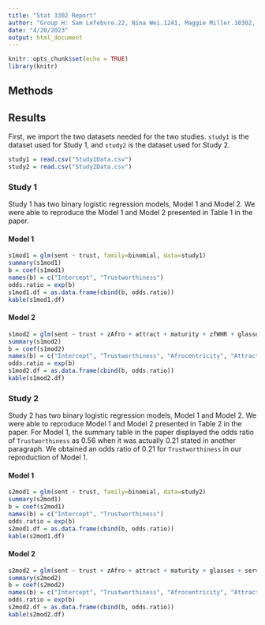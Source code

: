 ```yaml
---
title: "Stat 3302 Report"
author: "Group H: Sam Lefebvre.22, Nina Wei.1241, Maggie Miller.10302, Kevin Song.1649"
date: "4/20/2023"
output: html_document
---
```


```r
knitr::opts_chunk$set(echo = TRUE)
library(knitr)
```

## Methods



## Results

First, we import the two datasets needed for the two studies. `study1` is the dataset used for Study 1, and `study2` is the dataset used for Study 2.
```r
study1 = read.csv("Study1Data.csv")
study2 = read.csv("Study2Data.csv")
```

### Study 1

Study 1 has two binary logistic regression models, Model 1 and Model 2. We were able to reproduce the Model 1 and Model 2 presented in Table 1 in the paper.

#### Model 1
```r
s1mod1 = glm(sent ~ trust, family=binomial, data=study1)
summary(s1mod1)
b = coef(s1mod1)
names(b) = c("Intercept", "Trustworthiness")
odds.ratio = exp(b)
s1mod1.df = as.data.frame(cbind(b, odds.ratio))
kable(s1mod1.df)
```

#### Model 2
```r
s1mod2 = glm(sent ~ trust + zAfro + attract + maturity + zfWHR + glasses + tattoos, family=binomial, data=study1)
summary(s1mod2)
b = coef(s1mod2)
names(b) = c("Intercept", "Trustworthiness", "Afrocentricity", "Attractiveness", "Facial maturity", "Facial width-to-height ratio", "Presence of glasses", "Presence of tattoos")
odds.ratio = exp(b)
s1mod2.df = as.data.frame(cbind(b, odds.ratio))
kable(s1mod2.df)
```

### Study 2

Study 2 has two binary logistic regression models, Model 1 and Model 2. We were able to reproduce Model 1 and Model 2 presented in Table 2 in the paper. For Model 1, the summary table in the paper displayed the odds ratio of `Trustworthiness` as 0.56 when it was actually 0.21 stated in another paragraph. We obtained an odds ratio of 0.21 for `Trustworthiness` in our reproduction of Model 1.

#### Model 1
```r
s2mod1 = glm(sent ~ trust, family=binomial, data=study2)
summary(s2mod1)
b = coef(s2mod1)
names(b) = c("Intercept", "Trustworthiness")
odds.ratio = exp(b)
s2mod1.df = as.data.frame(cbind(b, odds.ratio))
kable(s2mod1.df)
```

#### Model 2
```r
s2mod2 = glm(sent ~ trust + zAfro + attract + maturity + glasses + served, family=binomial, data=study2)
summary(s2mod2)
b = coef(s2mod2)
names(b) = c("Intercept", "Trustworthiness", "Afrocentricity", "Attractiveness", "Facial maturity", "Presence of glasses", "Time served")
odds.ratio = exp(b)
s2mod2.df = as.data.frame(cbind(b, odds.ratio))
kable(s2mod2.df)
```

